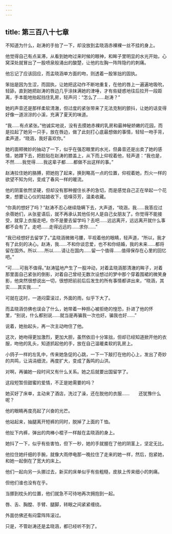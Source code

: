 ```yaml
---
---
---
```

title: 第三百八十七章
---




不知道为什么，赵涛的手抬了一下，却没放到孟晓涵赤裸裸一丝不挂的身上。

他觉得自己有点呆滞，从看到她吻过来时候的眼神，和眸子里明显的水光开始，心窝深处就冒出了一股喷泉般涌出的酸楚，让他的左胸一阵阵隐约的刺痛。

他忘记了应该回应，而孟晓涵单方面的吻，则透着一股笨拙的固执。

笨拙是因为生涩，而固执，让她把这动作不断地重复，在他的唇上一遍遍地吸吮，轻舔，直到她把赵涛的唇边几乎涂抹满她的津唾，才有些疑惑地往后拉开一段距离，手本能地抬起挡住乳房，轻声问：“怎么了……赵涛？”

她的声音还是那样柔软清澈，但过度的紧张带来了无法克制的颤抖，让她的话变得好像一道淙淙的小溪，充满了夏天的味道。

“我……有点紧张。”他诚实地说，没有去摸她赤裸的乳房和最神秘娇嫩的花园，而是拉起了她另一只手，放在唇边，做了此刻打心底最想做的事情，轻轻一吻手背，柔声道，“晓涵，我好喜欢你。”

她的面颊微妙的抽动了一下，似乎在强忍眼里的水光，但鼻音还是出卖了她的感情，她蹲下去，把脸贴在赵涛的膝盖上，从下而上仰视着他，轻声道：“我也是，不然……我觉得……我这辈子都……都做不出这样的事。”

赵涛拉住她的胳膊，把她抱了起来，换到略高一点的位置，仰视着她，烈火一样的欲望不知为何，变成了春风一样的暖流。

他的阴茎依然坚硬，但却没有那种握住长矛的急切，而是感觉自己正在举起一个花束，想要让心仪的姑娘收下，低嗅芬芳，温柔收藏。

“你真的想好了吗？”赵涛不忍心继续隐瞒下去，大声道，“晓涵，我……我答应过余蓓她们，从张星语后，就不再承认其他任何人是自己女朋友了。你觉得不能接受，就穿上衣服走吧，你不是要去留学吗？去吧……远远离开，远远离开就什么事都不会有了。走吧……走得远远的……求你……”

“我已经想好去留学了。”孟晓涵微微弓腰，平视着他的眼睛，轻声道，“所以，我才有了此刻的决心。赵涛，我……不和你谈恋爱，也不和你结婚，我的未来……都将留在国外。所以……所以……请让在国内……留一个值得……值得保存在心里的回忆吧。”

“可……可我不值得。”赵涛猛地产生了一股冲动，对着孟晓涵那清澈的眸子，对着那里面自己紧张的倒影，对着自己曾经无数次设想过的梦中那个穿着围裙的微笑身影，他突然很想说出一切，很想把前前后后发生的所有事情都讲出来，“晓涵，其实……其实我……”

可就在这时，一道闷雷滚过，外面的雨，似乎下大了。

而孟晓涵仿佛也误会了什么，她带着一种担心被拒绝的惶恐，扑进了他的怀里，“别说，什么都别说……就当是再骗我一次也好。骗我也好……”

说着，她抬起头，再一次主动吻住了他。

这次，她吻得更加激烈，更加大胆，虽然依旧十分笨拙，但却已经知道掀开他的衣服，吻他的乳头，知道抓起他的手，放在自己温暖柔软的乳房上。

小鸽子一样的左乳中，传来她急促的心跳，一下一下敲打在他的心上，发出了奇妙的共鸣，让涓涓细流，再度扩大，变成了轰鸣的山洪。

对啊，再骗她一段时间又有什么关系。她之后就要出国留学了。

这段短暂但甜蜜的爱情，不正是她需要的吗？

她买好了床单，主动来了酒店，洗过了澡，还在脱他的衣服……　　还犹豫什么呢？

他的眼睛再度亮起了兴奋的光芒。

他站起来，抽腿离开短裤的同时，脱掉了上面的Ｔ恤。

他扯下内裤，弹出的肉棒小棍子一样敲在孟晓涵的身上。

她抖了一下，似乎有些害怕，但下一秒，她的手就握在了他的阴茎上，坚定无比。

他拉住她纤细的手腕，就像大雨停电那一晚拉住了走来的她一样，然后，抱紧她，和她一起倒在了宽大的床上。

他们一起向另一头挪过去，新买的床单似乎有些粗糙，皮肤上传来细小的刺痛。

但他们谁也没有在乎。

当挪到枕头的位置，他们就急不可待地再次拥抱到一起。

唇、舌、胸膛、手臂、腿脚，转眼之间紧紧缠绕。

外面仿佛还有闷雷阵阵滚过。

只是，不管赵涛还是孟晓涵，都已经听不到了。